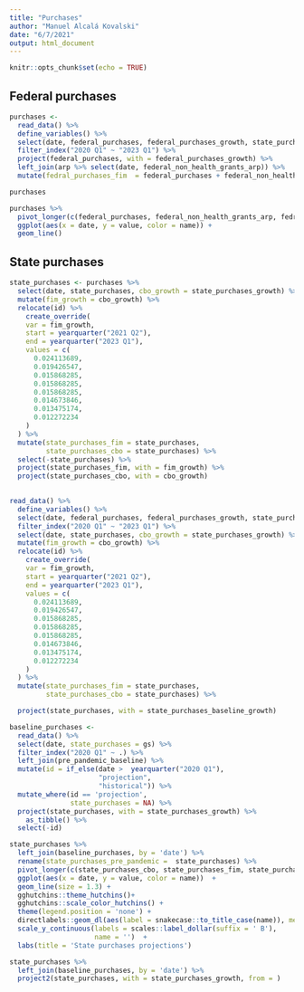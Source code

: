 ```yaml
---
title: "Purchases"
author: "Manuel Alcalá Kovalski"
date: "6/7/2021"
output: html_document
---
```


```r
knitr::opts_chunk$set(echo = TRUE)
```

## Federal purchases

```r
purchases <-
  read_data() %>% 
  define_variables() %>% 
  select(date, federal_purchases, federal_purchases_growth, state_purchases, state_purchases_growth) %>% 
  filter_index("2020 Q1" ~ "2023 Q1") %>% 
  project(federal_purchases, with = federal_purchases_growth) %>% 
  left_join(arp %>% select(date, federal_non_health_grants_arp)) %>% 
  mutate(fedral_purchases_fim  = federal_purchases + federal_non_health_grants_arp)
```



```r
purchases
```

```r
purchases %>% 
  pivot_longer(c(federal_purchases, federal_non_health_grants_arp, fedral_purchases_fim)) %>% 
  ggplot(aes(x = date, y = value, color = name)) +
  geom_line()
```

## State purchases

```r
state_purchases <- purchases %>% 
  select(date, state_purchases, cbo_growth = state_purchases_growth) %>% 
  mutate(fim_growth = cbo_growth) %>% 
  relocate(id) %>% 
    create_override(
    var = fim_growth,
    start = yearquarter("2021 Q2"),
    end = yearquarter("2023 Q1"),
    values = c(
      0.024113689,
      0.019426547,
      0.015868285,
      0.015868285,
      0.015868285,
      0.014673846,
      0.013475174,
      0.012272234
    )
  ) %>%
  mutate(state_purchases_fim = state_purchases,
         state_purchases_cbo = state_purchases) %>% 
  select(-state_purchases) %>% 
  project(state_purchases_fim, with = fim_growth) %>% 
  project(state_purchases_cbo, with = cbo_growth) 
  
```




```r

read_data() %>% 
  define_variables() %>% 
  select(date, federal_purchases, federal_purchases_growth, state_purchases, state_purchases_growth) %>% 
  filter_index("2020 Q1" ~ "2023 Q1") %>% 
  select(date, state_purchases, cbo_growth = state_purchases_growth) %>% 
  mutate(fim_growth = cbo_growth) %>% 
  relocate(id) %>% 
    create_override(
    var = fim_growth,
    start = yearquarter("2021 Q2"),
    end = yearquarter("2023 Q1"),
    values = c(
      0.024113689,
      0.019426547,
      0.015868285,
      0.015868285,
      0.015868285,
      0.014673846,
      0.013475174,
      0.012272234
    )
  ) %>%
  mutate(state_purchases_fim = state_purchases,
         state_purchases_cbo = state_purchases) %>% 

  project(state_purchases, with = state_purchases_baseline_growth)
```

```r

baseline_purchases <-
  read_data() %>% 
  select(date, state_purchases = gs) %>% 
  filter_index("2020 Q1" ~ .) %>% 
  left_join(pre_pandemic_baseline) %>% 
  mutate(id = if_else(date >  yearquarter("2020 Q1"), 
                      "projection", 
                      "historical")) %>% 
  mutate_where(id == 'projection', 
               state_purchases = NA) %>% 
  project(state_purchases, with = state_purchases_growth) %>% 
    as_tibble() %>% 
  select(-id) 

```

```r

state_purchases %>% 
  left_join(baseline_purchases, by = 'date') %>% 
  rename(state_purchases_pre_pandemic =  state_purchases) %>% 
  pivot_longer(c(state_purchases_cbo, state_purchases_fim, state_purchases_pre_pandemic)) %>% 
  ggplot(aes(x = date, y = value, color = name))  +
  geom_line(size = 1.3) +
  gghutchins::theme_hutchins()+
  gghutchins::scale_color_hutchins() +
  theme(legend.position = 'none') + 
  directlabels::geom_dl(aes(label = snakecase::to_title_case(name)), method = 'smart.grid') +
  scale_y_continuous(labels = scales::label_dollar(suffix = ' B'),
                     name = '')  +
  labs(title = 'State purchases projections')
```


```r
state_purchases %>% 
  left_join(baseline_purchases, by = 'date') %>% 
  project2(state_purchases, with = state_purchases_growth, from = )
```

